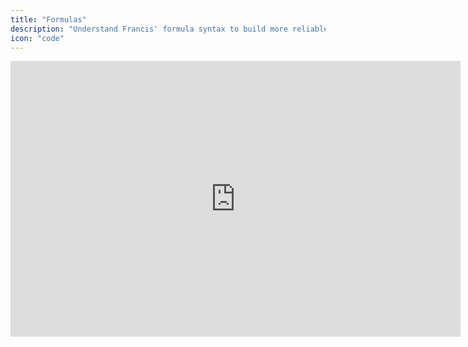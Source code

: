 ```yaml
---
title: "Formulas"
description: "Understand Francis' formula syntax to build more reliable financial models."
icon: "code"
---
```


<iframe width="720" height="441" src="https://www.loom.com/embed/eae5805b60624ad28a500f6fc59b13a1?sid=466a248f-d6f5-4380-999d-af5c12aa7af6" frameborder="0" webkitallowfullscreen mozallowfullscreen allowfullscreen />

## Overview

Like Excel and Sheets, Francis' formulas use cell references, [functions](/documentation/modeling/functions), and mathematical operators. However, Francis uses a slightly different, more human-readable syntax than the A1 notation found in other spreadsheets.

## Basics

### Syntax

Francis's formulas follow the syntax `"ROW_NAME"[RELATIVE_PERIOD]`. For example, to reference the value of the row "Revenue" from 12 months earlier you would input the following:

```typescript
="Revenue"[-12]
```

There are several reasons for why we've implemented this syntax:

* More readable references and syntax, with clearly stated names and relative periods

* Syntax allows users to drag and drop components without breaking references

* Simplified rolling forecasts, as all references are based on relative periods

### Comments

Inspired by programming best practices, you can insert comments directly into your formulas to add context where it matters most. Simply place a hashtag (#) at the end of your formula, and any text that follows is highlighted in green. This makes it easier to interpret complex logic – such as lengthy if-statements – and reduces back-and-forth communication in larger teams by keeping essential insights alongside the formula itself.

```python
= IF("Revenue"[0]=0,0,"Direct costs"[0]/"Revenue"[0])
# Function returns zero if reveneu is zero to avoid dividing with zero
```

### Conventions

The convention in Francis is that income and balance sheet items are input as positive values (+), while expenses are input as negative values (-). This ensures compatibility with imported actuals from connected accounting systems.

Consequently, subtotals like gross profit will be calculated by taking revenue and *adding* direct costs using a plus (+), instead of subtracting direct costs using a minus (-). In simpler terms, gross profit would be calculated as:

```typescript
="Revenue"[0] + "Direct costs"[0]
```